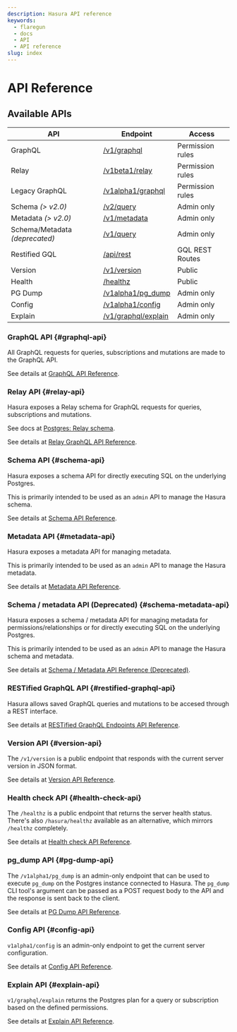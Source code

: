 ```yaml
---
description: Hasura API reference
keywords:
  - flaregun
  - docs
  - API
  - API reference
slug: index
---
```


# API Reference

## Available APIs

| API                            | Endpoint                            | Access           |
| ------------------------------ | ----------------------------------- | ---------------- |
| GraphQL                        | [/v1/graphql](#graphql-api)         | Permission rules |
| Relay                          | [/v1beta1/relay](#relay-api)        | Permission rules |
| Legacy GraphQL                 | [/v1alpha1/graphql](#graphql-api)   | Permission rules |
| Schema _(> v2.0)_              | [/v2/query](#schema-api)            | Admin only       |
| Metadata _(> v2.0)_            | [/v1/metadata](#metadata-api)       | Admin only       |
| Schema/Metadata _(deprecated)_ | [/v1/query](#schema-metadata-api)   | Admin only       |
| Restified GQL                  | [/api/rest](#restified-graphql-api) | GQL REST Routes  |
| Version                        | [/v1/version](#version-api)         | Public           |
| Health                         | [/healthz](#health-check-api)       | Public           |
| PG Dump                        | [/v1alpha1/pg_dump](#pg-dump-api)   | Admin only       |
| Config                         | [/v1alpha1/config](#config-api)     | Admin only       |
| Explain                        | [/v1/graphql/explain](#explain-api) | Admin only       |

### GraphQL API {#graphql-api}

All GraphQL requests for queries, subscriptions and mutations are made to the GraphQL API.

See details at [GraphQL API Reference](/graphql/core/api-reference/graphql-api/index.mdx).

### Relay API {#relay-api}

Hasura exposes a Relay schema for GraphQL requests for queries, subscriptions and mutations.

See docs at [Postgres: Relay schema](/graphql/core/databases/postgres/schema/relay-schema.mdx).

See details at [Relay GraphQL API Reference](/graphql/core/api-reference/relay-graphql-api/index.mdx).

### Schema API {#schema-api}

Hasura exposes a schema API for directly executing SQL on the underlying Postgres.

This is primarily intended to be used as an `admin` API to manage the Hasura schema.

See details at [Schema API Reference](/graphql/core/api-reference/schema-api/index.mdx).

### Metadata API {#metadata-api}

Hasura exposes a metadata API for managing metadata.

This is primarily intended to be used as an `admin` API to manage the Hasura metadata.

See details at [Metadata API Reference](/graphql/core/api-reference/metadata-api/index.mdx).

### Schema / metadata API (Deprecated) {#schema-metadata-api}

Hasura exposes a schema / metadata API for managing metadata for
permissions/relationships or for directly executing SQL on the underlying Postgres.

This is primarily intended to be used as an `admin` API to manage the
Hasura schema and metadata.

See details at [Schema / Metadata API Reference (Deprecated)](/graphql/core/api-reference/schema-metadata-api/index.mdx).

### RESTified GraphQL API {#restified-graphql-api}

Hasura allows saved GraphQL queries and mutations to be accesed through a REST interface.

See details at [RESTified GraphQL Endpoints API Reference](/graphql/core/api-reference/restified.mdx).

### Version API {#version-api}

The `/v1/version` is a public endpoint that responds with the current
server version in JSON format.

See details at [Version API Reference](/graphql/core/api-reference/version.mdx).

### Health check API {#health-check-api}

The `/healthz` is a public endpoint that returns the server health
status. There's also `/hasura/healthz` available as an alternative,
which mirrors `/healthz` completely.

See details at [Health check API Reference](/graphql/core/api-reference/health.mdx).

### pg_dump API {#pg-dump-api}

The `/v1alpha1/pg_dump` is an admin-only endpoint that can be used to
execute `pg_dump` on the Postgres instance connected to Hasura. The
`pg_dump` CLI tool's argument can be passed as a POST request body to
the API and the response is sent back to the client.

See details at [PG Dump API Reference](/graphql/core/api-reference/pgdump.mdx).

### Config API {#config-api}

`v1alpha1/config` is an admin-only endpoint to get the current server configuration.

See details at [Config API Reference](/graphql/core/api-reference/config.mdx).

### Explain API {#explain-api}

`v1/graphql/explain` returns the Postgres plan for a query or
subscription based on the defined permissions.

See details at [Explain API Reference](/graphql/core/api-reference/explain.mdx).
